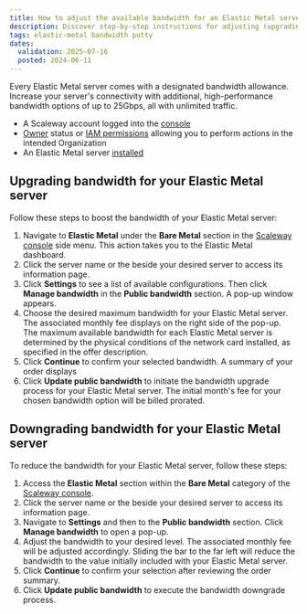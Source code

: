 ```yaml
---
title: How to adjust the available bandwidth for an Elastic Metal server
description: Discover step-by-step instructions for adjusting (upgrading or downgrading) the available bandwidth for your Elastic Metal server.
tags: elastic-metal bandwidth putty
dates:
  validation: 2025-07-16
  posted: 2024-06-11
---
```



Every Elastic Metal server comes with a designated bandwidth allowance. Increase your server's connectivity with additional, high-performance bandwidth options of up to 25Gbps, all with unlimited traffic.

<Requirements />

- A Scaleway account logged into the [console](https://console.scaleway.com)
- [Owner](/iam/concepts/#owner) status or [IAM permissions](/iam/concepts/#permission) allowing you to perform actions in the intended Organization
- An Elastic Metal server [installed](/elastic-metal/quickstart/#how-to-create-an-elastic-metal-server)

## Upgrading bandwidth for your Elastic Metal server

Follow these steps to boost the bandwidth of your Elastic Metal server:

1. Navigate to **Elastic Metal** under the **Bare Metal** section in the [Scaleway console](https://console.scaleway.com) side menu. This action takes you to the Elastic Metal dashboard.
2. Click the server name or the <Icon name="more" /> beside your desired server to access its information page.
3. Click **Settings** to see a list of available configurations. Then click **Manage bandwidth** in the **Public bandwidth** section. A pop-up window appears.
4. Choose the desired maximum bandwidth for your Elastic Metal server. The associated monthly fee displays on the right side of the pop-up.
    <Message type="note">
      The maximum available bandwidth for each Elastic Metal server is determined by the physical conditions of the network card installed, as specified in the offer description.
    </Message>
5. Click **Continue** to confirm your selected bandwidth. A summary of your order displays
6. Click **Update public bandwidth** to initiate the bandwidth upgrade process for your Elastic Metal server.
    <Message type="tip">
      The initial month's fee for your chosen bandwidth option will be billed prorated.
    </Message>

## Downgrading bandwidth for your Elastic Metal server

To reduce the bandwidth for your Elastic Metal server, follow these steps:

1. Access the **Elastic Metal** section within the **Bare Metal** category of the [Scaleway console](https://console.scaleway.com).
2. Click the server name or the <Icon name="more" /> beside your desired server to access its information page.
3. Navigate to **Settings** and then to the **Public bandwidth** section. Click **Manage bandwidth** to open a pop-up.
4. Adjust the bandwidth to your desired level. The associated monthly fee will be adjusted accordingly.
    <Message type="tip">
      Sliding the bar to the far left will reduce the bandwidth to the value initially included with your Elastic Metal server.
    </Message>
5. Click **Continue** to confirm your selection after reviewing the order summary.
6. Click **Update public bandwidth** to execute the bandwidth downgrade process.